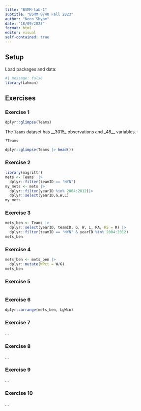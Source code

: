 ```yaml
---
title: "BSMM-lab-1"
subtitle: "BSMM 8740 Fall 2023"
author: "Neon Shyam"
date: "18/09/2023"
format: html
editor: visual
self-contained: true
---
```


## Setup

Load packages and data:

```r
#| message: false
library(Lahman)
```

## Exercises

### Exercise 1

```r
dplyr::glimpse(Teams)
```

The `Teams` dataset has \_\_3015\_ observations and \_48\_\_ variables.

```r
?Teams
```

```r
dplyr::glimpse(Teams |> head())
```

### Exercise 2

```r
library(magrittr)
mets <- Teams  |> 
  dplyr::filter(teamID == "NYN")
my_mets <- mets |> 
  dplyr::filter(yearID %in% 2004:2012)|>
  dplyr::select(yearID,G,W,L)
my_mets
```

### Exercise 3

```r
mets_ben <- Teams |>
  dplyr::select(yearID, teamID, G, W, L, RA, RS = R) |>
  dplyr::filter(teamID == "NYN" & yearID %in% 2004:2012)
mets_ben
```

### Exercise 4

```r
mets_ben <- mets_ben |>
  dplyr::mutate(WPct = W/G)
mets_ben
```

### Exercise 5

```r

```

### Exercise 6

```r
dplyr::arrange(mets_ben, LgWin)
```

### Exercise 7

...

### Exercise 8

...

### Exercise 9

...

### Exercise 10

...

